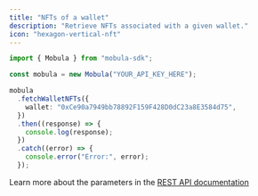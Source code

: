 ```yaml
---
title: "NFTs of a wallet"
description: "Retrieve NFTs associated with a given wallet."
icon: "hexagon-vertical-nft"
---
```


```typescript
import { Mobula } from "mobula-sdk";

const mobula = new Mobula("YOUR_API_KEY_HERE");

mobula
  .fetchWalletNFTs({
    wallet: "0xCe90a7949bb78892F159F428D0dC23a8E3584d75",
  })
  .then((response) => {
    console.log(response);
  })
  .catch((error) => {
    console.error("Error:", error);
  });
```

Learn more about the parameters in the [REST API documentation](/api-reference/endpoint/wallet-nfts)
